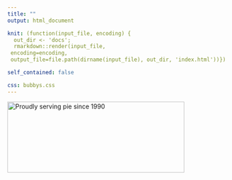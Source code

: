 ```yaml
---
title: ""
output: html_document

knit: (function(input_file, encoding) {
  out_dir <- 'docs';
  rmarkdown::render(input_file,
 encoding=encoding,
 output_file=file.path(dirname(input_file), out_dir, 'index.html'))})

self_contained: false

css: bubbys.css
---
```

<style type="text/css">
.main-container {
  max-width: 1800px;
  margin-left: auto;
  margin-right: auto;
}
</style>
<html>
  <head>
  <script src="script.js" async>
  </script>
  </head>
  <body>
    <div id="sketchpad"></div>
  </body>
</html>


<html>
   <body>
     <a href="https://www.bubbys.com/">
    <img src="/Users/zoeervolino/Documents/zoe/bubbys1/logo.png" alt="Proudly serving pie since 1990" width="400" height="160">
    </a>
   </body>
</html>


